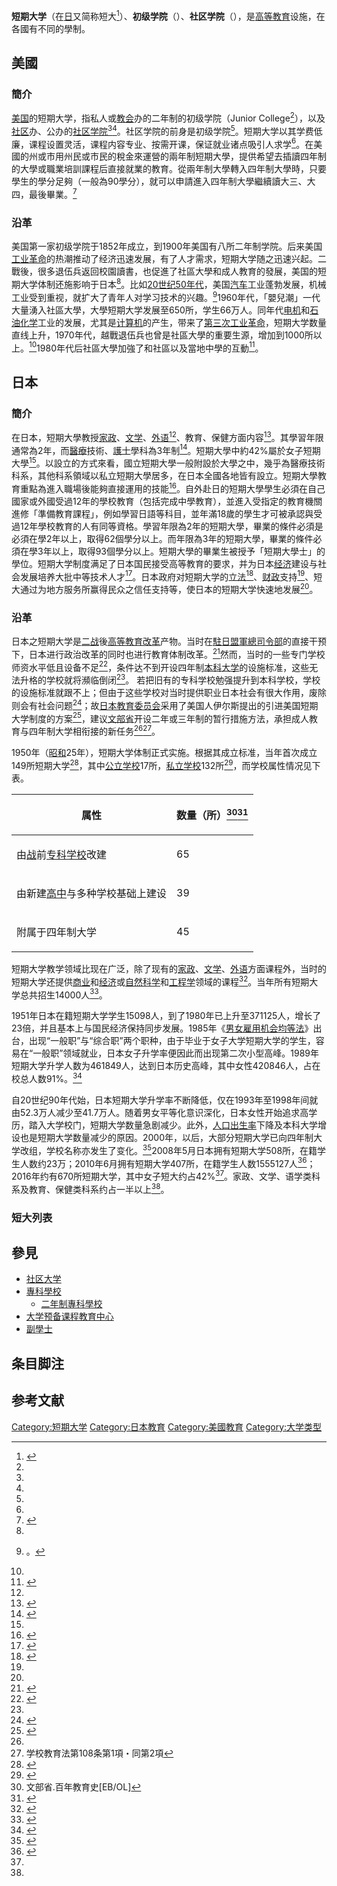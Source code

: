 {{japanese
| japanese=短期大学
| kana=たんきだいがく
| romaji=Tanki Daigaku
}}
'''短期大学'''（在[[日语|日]]又简称短大<ref name="短大">{{cite web | url=http://www.tandai.or.jp/index.php | title=日本私立短期大学協会 | publisher=日本私立短期大学協会 | accessdate=2013-12-20 | quote= | archive-date=2013-12-20 | archive-url=https://web.archive.org/web/20131220182203/http://www.tandai.or.jp/index.php | dead-url=no }}</ref>）、'''初级学院'''（{{lang-en|Junior College}}{{NoteTag|name=大学英文名|1=美国短期大学包括初级学院（Junior College<ref name="college name">{{cite journal | url=http://www.cnki.com.cn/Article/CJFDTotal-HSJY200404008.htm | title=美国社区学院与日本短期大学的比较研究 | author=续润华 | journal=河北师范大学学报(教育科学版) | year=2004 | issue=4 | ISSN=1009-413X | quote=美国社区学院(communitycollege)的前身是19世纪末创建的初级学院(Juniorcollege)。 | publisher=河北师范大学 | location=河北省石家庄市 | access-date=2013-12-21 | archive-date=2013-12-24 | archive-url=https://web.archive.org/web/20131224111622/http://www.cnki.com.cn/Article/CJFDTotal-HSJY200404008.htm | dead-url=no }}</ref>）与社区学院（Community College<ref name="college name" />）<ref name="美国短大简介">{{cite journal | url=http://www.cnki.com.cn/Article/CJFDTotal-GJZW199109008.htm | title=美国短期大学的地位和作用 | author=曹炳坤 | journal=国际展望 | year=1991 | issue=9 | ISSN=1006-1568 | quote=美国的短期大学指的是......,越来越显示出它的生命力。 | access-date=2013-12-20 | archive-date=2013-12-21 | archive-url=https://web.archive.org/web/20131221005924/http://www.cnki.com.cn/Article/CJFDTotal-GJZW199109008.htm | dead-url=no }}</ref>。}}）、'''社区学院'''（{{lang-en|Community College}}{{NoteTag|name=大学英文名}}），是[[高等教育|高等教育]]设施，在各國有不同的學制。

== 美國 ==
===簡介===
[[美国|美国]]的短期大学，指私人或[[教会|教会]]办的二年制的初级学院（Junior College<ref name="college name"/>），以及[[社区|社区]]办、公办的[[社区学院|社区学院]]<ref name="college name" /><ref name="美国短大简介"/>。社区学院的前身是初级学院<ref name="college name"/>。短期大学以其学费低廉，课程设置灵活，课程内容专业、按需开课，保证就业诸点吸引人求学<ref name="美国短大简介"/>。在美國的州或市用州民或市民的稅金來運營的兩年制短期大學，提供希望去插讀四年制的大學或職業培訓課程后直接就業的教育。從兩年制大學轉入四年制大學時，只要學生的學分足夠（一般為90學分），就可以申請進入四年制大學繼續讀大三、大四，最後畢業。<ref name="搜狐公众20160612">{{cite web | url=http://mt.sohu.com/20160612/n453948059.shtml | title=美国留学:社区大学相当于中国的大专 | publisher=搜狐公众平台 | date=2016-06-12 | accessdate=2016-09-24 | archive-date=2016-09-25 | archive-url=https://web.archive.org/web/20160925015956/http://mt.sohu.com/20160612/n453948059.shtml | dead-url=no }}</ref>

===沿革===
美国第一家初级学院于1852年成立，到1900年美国有八所二年制学院。后来美国[[工业革命|工业革命]]的热潮推动了经济迅速发展，有了人才需求，短期大学随之迅速兴起。二戰後，很多退伍兵返回校園讀書，也促進了社區大學和成人教育的發展，美国的短期大学体制还施影响于日本<ref name="建议"/>。比如[[20世纪50年代|20世纪50年代]]，美国[[汽车|汽车]]工业蓬勃发展，机械工业受到重视，就扩大了青年人对学习技术的兴趣。<ref name="美国短大发展">{{cite journal | url=http://www.cnki.com.cn/Article/CJFDTotal-GJZW199109008.htm | title=美国短期大学的地位和作用 | author=曹炳坤 | journal=国际展望 | year=1991 | issue=9 | ISSN=1006-1568 | quote=美国的第一所初级学院成立于1852年，……增加到1000所以上, | access-date=2013-12-20 | archive-date=2013-12-21 | archive-url=https://web.archive.org/web/20131221005924/http://www.cnki.com.cn/Article/CJFDTotal-GJZW199109008.htm | dead-url=no }}。</ref>1960年代，「嬰兒潮」一代大量湧入社區大學，大學短期大学发展至650所，学生66万人。同年代[[电机|电机]]和[[石油|石油]][[化学|化学]]工业的发展，尤其是[[计算机|计算机]]的产生，带来了[[第三次工业革命|第三次工业革命]]，短期大学数量直线上升，1970年代，越戰退伍兵也曾是社區大學的重要生源，增加到1000所以上。<ref name="美国短大发展"/>1980年代后社區大學加強了和社區以及當地中學的互動<ref name="搜狐公众20110715">{{cite web| url=http://goabroad.sohu.com/20110705/n312508039.shtml| title=出国留学专业名词解释——“社区大学”| publisher=搜狐出国| date=2011-07-15| accessdate=2016-09-24| archive-date=2016-09-25| archive-url=https://web.archive.org/web/20160925020705/http://goabroad.sohu.com/20110705/n312508039.shtml| dead-url=no}}</ref>。

== 日本 ==
===簡介===
在日本，短期大學教授[[家政|家政]]、[[文学|文学]]、[[外语|外语]]<ref name="课程"/>、教育、保健方面内容<ref name="搜狐教育">{{cite web| url=http://learning.sohu.com/20160421/n445347900.shtml| title=秒懂语言学校、别科、专门学校、大学院、短期大学| author=李玲芬| publisher=搜狐教育| date=2016-04-21| accessdate=2016-09-24| archive-url=https://web.archive.org/web/20160925020902/http://learning.sohu.com/20160421/n445347900.shtml| archive-date=2016-09-25| dead-url=yes}}</ref>。其學習年限通常為2年，而[[醫療|醫療]]技術、[[護士|護士]]學科為3年制<ref name="二三年制">{{cite web | url=http://www.etest.edu.cn/school/guide/jp/20090304/3758.html | title=日本的教育制度 | publisher=教育部考试中心海外考试报名信息网 | date=2009-03-04 | accessdate=2013-12-20 | quote=专科学校(短期大学)……护士学科等。 }}{{dead link|date=2018年1月 |bot=InternetArchiveBot |fix-attempted=yes }}</ref>。短期大學中約42%屬於女子短期大學<ref name="搜狐教育"/>。以設立的方式來看，國立短期大學一般附設於大學之中，幾乎為醫療技術科系，其他科系領域以私立短期大學居多，在日本全國各地皆有設立{{fact}}。短期大學教育重點為進入職場後能夠直接運用的技能<ref name="职业">{{cite journal | ISSN=1005-4553 | url=http://www.cnki.com.cn/Article/CJFDTotal-DAJI201105048.htm | title=关于日本短期大学的研究探讨 | author=赵春娥 | journal=大家 | year=2011 | issue=5 | quote=培养学生在职业上……技能。 | access-date=2013-12-19 | archive-date=2013-12-19 | archive-url=https://web.archive.org/web/20131219210935/http://www.cnki.com.cn/Article/CJFDTotal-DAJI201105048.htm | dead-url=no }}</ref>。自外赴日的短期大學學生必須在自己國家或外國受過12年的學校教育（包括完成中學教育），並進入受指定的教育機關進修「準備教育課程」，例如學習日語等科目，並年滿18歲的學生才可被承認與受過12年學校教育的人有同等資格。學習年限為2年的短期大學，畢業的條件必須是必須在學2年以上，取得62個學分以上。而年限為3年的短期大學，畢業的條件必須在學3年以上，取得93個學分以上。短期大學的畢業生被授予「短期大學士」的學位。短期大学制度满足了日本国民接受高等教育的要求，并为日本[[经济|经济]]建设与社会发展培养大批中等技术人才<ref name="huainan">{{cite journal| url=http://www.cnki.net/kcms/detail/detail.aspx?dbcode=CJFQ&dbName=CJFQ2002&FileName=HUNS200201028&v=MDk2MDF9PrsfZ5hMe0x246sRNBawlES5nmXnZhcg5FS9zi04xX2xuB7TzK6PR2yEfg8=&uid=| title=日本短期大学的历史的发展及其启示| author=续润华| journal=淮南师范学院学报| year=2002| issue=1| ISSN=1009-9530| quote=短期大学是日本二战后……迅猛发展的重要原因。}}{{dead link|date=2018年4月 |bot=InternetArchiveBot |fix-attempted=yes }}</ref>。日本政府对短期大学的[[立法|立法]]<ref name="支持">{{cite journal | url=http://www.cnki.com.cn/Article/CJFDTotal-ZJLT200723025.htm | title=浅析日本短期大学发展之因 | author=耿少禹  聂聪 | journal=职教论坛 | year=2007 | issue=23 | ISSN=1001-7518 | quote=二、政府的保障……指明正确发展方向。 | access-date=2013-12-20 | archive-date=2013-12-20 | archive-url=https://web.archive.org/web/20131220221723/http://www.cnki.com.cn/Article/CJFDTotal-ZJLT200723025.htm | dead-url=no }}</ref>、[[财政|财政]]支持<ref name="huainan"/>、短大通过为地方服务所赢得民众之信任支持等，使日本的短期大学快速地发展<ref name="huainan"/>。

===沿革===
日本之短期大学是[[第二次世界大战|二战]]後[[高等教育|高等教育]][[改革|改革]]产物。当时在[[駐日盟軍總司令部|駐日盟軍總司令部]]的直接干预下，日本进行政治改革的同时也进行教育体制改革。<ref name="lishiqian">{{cite journal | ISSN=1005-4553 | url=http://www.cnki.com.cn/Article/CJFDTotal-DAJI201105048.htm | title=关于日本短期大学的研究探讨 | author=赵春娥 | journal=大家 | year=2011 | issue=5 | quote=一、短期大学的产生二战后，……提升到本科学校的话 | access-date=2013-12-19 | archive-date=2013-12-19 | archive-url=https://web.archive.org/web/20131219210935/http://www.cnki.com.cn/Article/CJFDTotal-DAJI201105048.htm | dead-url=no }}</ref>然而，当时的一些专门学校师资水平低且设备不足<ref name="师资水平低">{{cite journal | url=http://www.cnki.com.cn/Article/CJFDTOTAL-BJJY198101004.htm | title=日本的短期大学——兼谈我国高等教育结构 | author=苏真  司荫贞 | journal=外国教育动态 | year=1981 | issue=1 | ISSN=1003-7667 | publisher=北京师范大学 | quote=只有那些由于师资水平低……未能获准升格。 | access-date=2013-12-21 | archive-date=2013-12-21 | archive-url=https://web.archive.org/web/20131221051507/http://www.cnki.com.cn/Article/CJFDTOTAL-BJJY198101004.htm | dead-url=no }}</ref>，条件达不到开设四年制[[本科|本科]][[大学|大学]]的设施标准，这些无法升格的学校就将瀕临倒闭<ref name="lishiqian"/>。
若把旧有的专科学校勉强提升到本科学校，学校的设施标准就跟不上；但由于这些学校对当时提供职业日本社会有很大作用，废除则会有社会问题<ref name="renwu">{{cite journal | ISSN=1005-4553 | url=http://www.cnki.com.cn/Article/CJFDTotal-DAJI201105048.htm | title=关于日本短期大学的研究探讨 | author=赵春娥 | journal=大家 | year=2011 | issue=5 | quote=如果把旧的专科学校……的新任务。 | access-date=2013-12-19 | archive-date=2013-12-19 | archive-url=https://web.archive.org/web/20131219210935/http://www.cnki.com.cn/Article/CJFDTotal-DAJI201105048.htm | dead-url=no }}</ref>；故[[日本教育委员会|日本教育委员会]]采用了美国人伊尔斯提出的引进美国短期大学制度的方案<ref name="建议">{{cite book | title=现在和未来——私立短期大学白皮书 | author=日本私立短期大学学会 | year=1995 }}</ref>，建议[[文部省|文部省]]开设二年或三年制的暂行措施方法，承担成人教育与四年制大学相衔接的新任务<ref name="renwu"/><ref>学校教育法第108条第1項・同第2項</ref>。

1950年（[[昭和|昭和]]25年），短期大学体制正式实施。根据其成立标准，当年首次成立149所短期大学<ref>{{cite journal | ISSN=1005-4553 | url=http://www.cnki.com.cn/Article/CJFDTotal-DAJI201105048.htm | title=关于日本短期大学的研究探讨 | author=赵春娥 | journal=大家 | year=2011 | issue=5 | quote=短期大学这种新的大学体制……149所短期大学。 | access-date=2013-12-19 | archive-date=2013-12-19 | archive-url=https://web.archive.org/web/20131219210935/http://www.cnki.com.cn/Article/CJFDTotal-DAJI201105048.htm | dead-url=no }}</ref>，其中[[公立学校|公立学校]]17所，[[私立学校|私立学校]]132所<ref name="公立与私立">{{cite journal | ISSN=1005-4553 | url=http://www.cnki.com.cn/Article/CJFDTotal-DAJI201105048.htm | title=关于日本短期大学的研究探讨 | author=赵春娥 | journal=大家 | year=2011 | issue=5 | quote=1950年开始正式开设短期大学……总共149所短期大学。 | access-date=2013-12-19 | archive-date=2013-12-19 | archive-url=https://web.archive.org/web/20131219210935/http://www.cnki.com.cn/Article/CJFDTotal-DAJI201105048.htm | dead-url=no }}</ref>，而学校属性情况见下表。
{| class="wikitable sortable"
|-
! 属性 !! 数量（所）<ref name="分类">文部省.百年教育史[EB/OL]</ref><ref name="分类论文">{{cite journal | ISSN=1001-7518 | url=http://www.cnki.com.cn/Article/CJFDTotal-ZJLT201018027.htm | title=日本短期大学的发展及对我国高职的启示 | author=王圆圆  夏建国 | journal=职教论坛 | year=2010 | issue=18 | quote=根据短期大学的成立标准……且大都集中在大城市。 | access-date=2013-12-20 | archive-date=2013-12-20 | archive-url=https://web.archive.org/web/20131220221500/http://www.cnki.com.cn/Article/CJFDTotal-ZJLT201018027.htm | dead-url=no }}</ref>
|-
| 由[[第二次世界大战|战]]前[[专科学校|专科学校]]改建 || 65
|-
| 由新建[[高中|高中]]与多种学校基础上建设 ||39
|-
| 附属于四年制大学{{NoteTag|name=附属于四年制大学|1=有些短期大学作为四年制大学中的一个短期大学专业<ref name="附属">{{cite journal | ISSN=1005-4553 | url=http://www.cnki.com.cn/Article/CJFDTotal-DAJI201105048.htm | title=关于日本短期大学的研究探讨 | author=赵春娥 | journal=大家 | year=2011 | issue=5 | quote=有些短期大学......一个短期大学专业。 | access-date=2013-12-19 | archive-date=2013-12-19 | archive-url=https://web.archive.org/web/20131219210935/http://www.cnki.com.cn/Article/CJFDTotal-DAJI201105048.htm | dead-url=no }}</ref>。这些四年制大学大多集中在大城市<ref name="分类"/>。}} || 45
|}
短期大学教学领域比现在广泛，除了现有的[[家政|家政]]、[[文学|文学]]、[[外语|外语]]方面课程外，当时的短期大学还提供[[商业|商业]]和[[经济|经济]]或[[自然科学|自然科学]]和[[工程学|工程学]]领域的课程<ref name="课程">{{cite journal | ISSN=1005-4553 | url=http://www.cnki.com.cn/Article/CJFDTotal-DAJI201105048.htm | title=关于日本短期大学的研究探讨 | author=赵春娥 | journal=大家 | year=2011 | issue=5 | quote=起初，短期大学的学科领域......工程学领域的课程。 | access-date=2013-12-19 | archive-date=2013-12-19 | archive-url=https://web.archive.org/web/20131219210935/http://www.cnki.com.cn/Article/CJFDTotal-DAJI201105048.htm | dead-url=no }}</ref>。当年所有短期大学总共招生14000人<ref name="一九五零人数">{{cite journal | ISSN=1005-4553 | url=http://www.cnki.com.cn/Article/CJFDTotal-DAJI201105048.htm | title=关于日本短期大学的研究探讨 | author=赵春娥 | journal=大家 | year=2011 | issue=5 | quote=1950年短期大学......14,000人。 | access-date=2013-12-19 | archive-date=2013-12-19 | archive-url=https://web.archive.org/web/20131219210935/http://www.cnki.com.cn/Article/CJFDTotal-DAJI201105048.htm | dead-url=no }}</ref>。

1951年日本在籍短期大学学生15098人，到了1980年已上升至371125人，增长了23倍，并且基本上与国民经济保持同步发展。1985年《[[男女雇用机会均等法|男女雇用机会均等法]]》出台，出现“一般职”与“综合职”两个职种，由于毕业于女子大学短期大学的学生，容易在“一般职”领域就业，日本女子升学率便因此而出现第二次小型高峰。1989年短期大学升学人数为461849人，达到日本历史高峰，其中女性420846人，占在校总人数91%。<ref>{{cite journal | ISSN=1005-4553 | url=http://www.cnki.com.cn/Article/CJFDTotal-DAJI201105048.htm | title=关于日本短期大学的研究探讨 | author=赵春娥 | journal=大家 | year=2011 | issue=5 | quote=1985年......总人数的91%。 | access-date=2013-12-19 | archive-date=2013-12-19 | archive-url=https://web.archive.org/web/20131219210935/http://www.cnki.com.cn/Article/CJFDTotal-DAJI201105048.htm | dead-url=no }}</ref>

自20世纪90年代始，日本短期大学升学率不断降低，仅在1993年至1998年间就由52.3万人减少至41.7万人。随着男女平等化意识深化，日本女性开始追求高学历，踏入大学校门，短期大学数量急剧减少。此外，[[人口出生率|人口出生率]]下降及本科大学增设也是短期大学数量减少的原因。2000年，以后，大部分短期大学已向四年制大学改组，学校名称亦发生了变化。<ref name="降低">{{cite journal | ISSN=1005-4553 | url=http://www.cnki.com.cn/Article/CJFDTotal-DAJI201105048.htm | title=关于日本短期大学的研究探讨 | author=赵春娥 | journal=大家 | year=2011 | issue=5 | quote=近年来，日本的短期大学......总人数的91%。 | access-date=2013-12-19 | archive-date=2013-12-19 | archive-url=https://web.archive.org/web/20131219210935/http://www.cnki.com.cn/Article/CJFDTotal-DAJI201105048.htm | dead-url=no }}</ref>2008年5月日本拥有短期大学508所，在籍学生人数约23万；2010年6月拥有短期大学407所，在籍学生人数1555127人<ref name="二零一零">{{cite journal | ISSN=1005-4553 | url=http://www.cnki.com.cn/Article/CJFDTotal-DAJI201105048.htm | title=关于日本短期大学的研究探讨 | author=赵春娥 | journal=大家 | year=2011 | issue=5 | quote=根据日本[[文部科学省|文部科学省]]进行的......在籍学生人数为1555127人。 | access-date=2013-12-19 | archive-date=2013-12-19 | archive-url=https://web.archive.org/web/20131219210935/http://www.cnki.com.cn/Article/CJFDTotal-DAJI201105048.htm | dead-url=no }}</ref>；2016年约有670所短期大学，其中女子短大约占42%<ref name="搜狐教育"/>。家政、文学、语学类科系及教育、保健类科系约占一半以上<ref name="搜狐教育"/>。

===短大列表===
{{See also|日本短期大學列表}}

==參見==
*[[社区大学|社区大学]]
*[[專科學校|專科學校]]
**[[二年制專科學校|二年制專科學校]]
*[[大学预备课程教育中心|大学预备课程教育中心]]
*[[副學士|副學士]]

==条目脚注==
{{ReflistH}}
{{NoteFoot}}
{{ReflistF}}
==参考文献==
{{reflist|2}}

{{Authority control}}
[[Category:短期大学|Category:短期大学]]
[[Category:日本教育|Category:日本教育]]
[[Category:美國教育|Category:美國教育]]
[[Category:大学类型|Category:大学类型]]